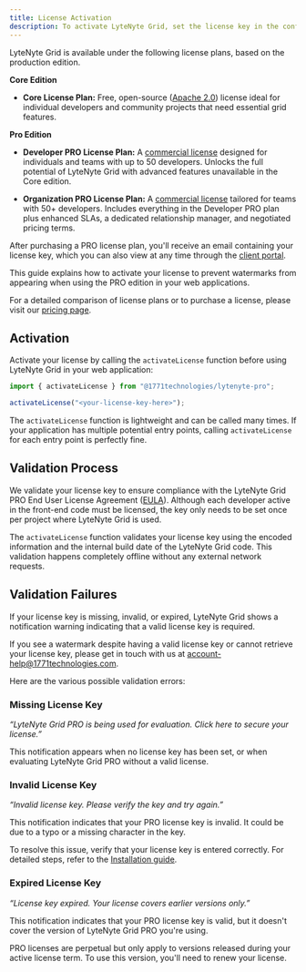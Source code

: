 ```yaml
---
title: License Activation
description: To activate LyteNyte Grid, set the license key in the configuration object.
---
```


LyteNyte Grid is available under the following license plans, based on the production edition.

**Core Edition**

- **Core License Plan:** Free, open-source ([Apache 2.0](https://www.apache.org/licenses/LICENSE-2.0))
  license ideal for individual developers and community projects that need essential grid features.

**Pro Edition**

- **Developer PRO License Plan:** A [commercial license](https://www.1771technologies.com/eula)
  designed for individuals and teams with up to 50 developers. Unlocks the full potential
  of LyteNyte Grid with advanced features unavailable in the Core edition.

- **Organization PRO License Plan:** A [commercial license](https://www.1771technologies.com/eula)
  tailored for teams with 50+ developers. Includes everything in the Developer PRO plan plus enhanced SLAs, a
  dedicated relationship manager, and negotiated pricing terms.

After purchasing a PRO license plan, you'll receive an email containing your license
key, which you can also view at any time through the [client portal](https://www.1771technologies.com/sign-in).

This guide explains how to activate your license to prevent watermarks
from appearing when using the PRO edition in your web applications.

For a detailed comparison of license plans or to
purchase a license, please visit our [pricing page](https://www.1771technologies.com/pricing).

## Activation

Activate your license by calling the `activateLicense` function before
using LyteNyte Grid in your web application:

```ts
import { activateLicense } from "@1771technologies/lytenyte-pro";

activateLicense("<your-license-key-here>");
```

The `activateLicense` function is lightweight and can be called many times. If your application has
multiple potential entry points, calling `activateLicense` for each entry point is perfectly fine.

## Validation Process

We validate your license key to ensure compliance with the LyteNyte Grid PRO
End User License Agreement ([EULA](https://www.1771technologies.com/eula)).
Although each developer active in the front-end code must be licensed, the key
only needs to be set once per project where LyteNyte Grid is used.

The `activateLicense` function validates your license key using the encoded
information and the internal build date of the LyteNyte Grid code.
This validation happens completely offline without any external network requests.

## Validation Failures

If your license key is missing, invalid, or expired, LyteNyte Grid shows a
notification warning indicating that a valid license key is required.

If you see a watermark despite having a valid license key or cannot
retrieve your license key, please get in touch with us at
[account-help@1771technologies.com](mailto:account-help@1771technologies.com).

Here are the various possible validation errors:

### Missing License Key

_“LyteNyte Grid PRO is being used for evaluation. Click here to secure your license.”_

This notification appears when no license key has been set, or when evaluating
LyteNyte Grid PRO without a valid license.

### Invalid License Key

_“Invalid license key. Please verify the key and try again.”_

This notification indicates that your PRO license key is invalid.
It could be due to a typo or a missing character in the key.

To resolve this issue, verify that your license key is entered correctly.
For detailed steps, refer to the [Installation guide](/docs/intro-installation).

### Expired License Key

_“License key expired. Your license covers earlier versions only.”_

This notification indicates that your PRO license key is valid,
but it doesn't cover the version of LyteNyte Grid PRO you're using.

PRO licenses are perpetual but only apply to versions released
during your active license term. To use this version, you'll need to renew your license.
